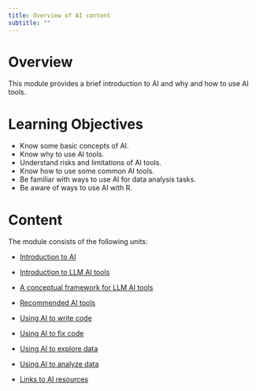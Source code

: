 ```yaml
---
title: Overview of AI content
subtitle: ""
---
```



# Overview
This module provides a brief introduction to AI and why and how to use AI tools.


# Learning Objectives

* Know some basic concepts of AI.
* Know why to use AI tools.
* Understand risks and limitations of AI tools.
* Know how to use some common AI tools.
* Be familiar with ways to use AI for data analysis tasks.
* Be aware of ways to use AI with R.


# Content

The module consists of the following units:

* [Introduction to AI](./ai-introduction/ai-introduction.html)

* [Introduction to LLM AI tools](./ai-introduction/ai-llm-introduction.html)

* [A conceptual framework for LLM AI tools](./ai-tools/ai-conceptual.html)

* [Recommended AI tools](./ai-tools/ai-tools.html)

* [Using AI to write code](./ai-write-code-R/ai-write-code-R.html)

* [Using AI to fix code](./ai-fix-code-R/ai-fix-code-R.html)

* [Using AI to explore data](./ai-eda-R/ai-eda-R.html)

* [Using AI to analyze data](./ai-analysis-R/ai-analysis-R.html)

* [Links to AI resources](./ai-resources/ai-resources.html)

<!-- * [Using AI to write a report](./ai-report-writing/ai-report-writing.html) -->

<!-- * [Using AI to critique a product](./ai-product-critique/ai-product-critique.html) -->

<!-- * [Using AI to problem-solve](./ai-problem-solving/ai-problem-solving.html) -->
